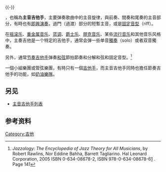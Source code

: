 {{expand|time=2016-10-10T11:04:44+00:00}}{{-}}

{{noteTA
|T=zh-hans:主音吉他手;zh-hant:主音吉他手;zh-hk:主音結他手;zh-tw:主奏吉他手;zh-mo:主音吉他手;
|1=zh-hans:吉他; zh-tw:吉他; zh-hk:結他; zh-cn:吉他;
|2=zh-hans:朋克; zh-tw:龐克; zh-hk:龐克; zh-cn:朋克;
}}

{{engname|主奏吉他手|Lead guitarists}}，也稱為'''主音吉他手'''，主要弹奏歌曲中的主音旋律，與前奏、間奏和尾奏的主音部分，有時也有[[即興演奏|即興演奏]]，過門（過渡）部分的短暫主音，或是[[固定音型|固定音型]]（riff）。

在[[摇滚乐|摇滚乐]]、[[重金属音乐|重金属音乐]]、[[蓝调|蓝调]]、[[爵士乐|爵士乐]]、[[朋克音乐|朋克音乐]]、某些[[流行音乐|流行音乐]]和其他音乐风格中，主奏吉他是一个特定的吉他手，通常会弹一些单音[[獨奏|獨奏]]（solo）或者双音獨奏。

另外，通常[[节奏吉他手|节奏吉他手]]弹奏[[和弦|和弦]]節拍節奏和分解和弦和固定音型。<ref>''Jazzology: The Encyclopedia of Jazz Theory for All Musicians'', by Robert Rawlins, Nor Eddine Bahha, Barrett Tagliarino. Hal Leonard Corporation, 2005 ISBN 0-634-08678-2, ISBN 978-0-634-08678-6[http://musicalstudy.com/] {{Wayback|url=http://musicalstudy.com/ |date=20201206171440 }}. Page 141</ref>

一個小組樂團或管弦樂團，有時只有一個[[吉他手|吉他手]]，而主音吉他手同時也擔任節奏吉他手的功能，如[[奶油樂隊|奶油樂隊]]。

== 另见 ==
* [[主音吉他手列表|主音吉他手列表]]

== 参考资料 ==
{{reflist}}

[[Category:吉他|Category:吉他]]